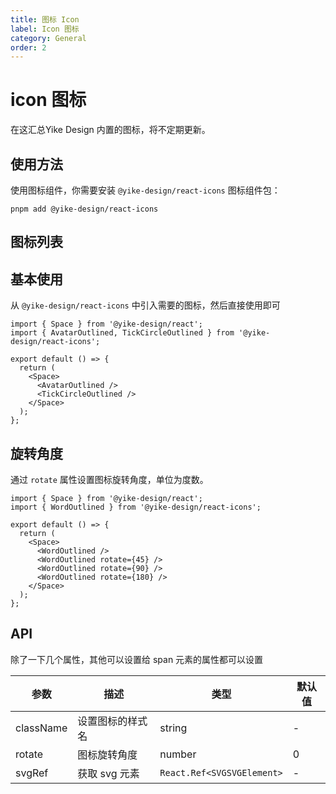 ```yaml
---
title: 图标 Icon
label: Icon 图标
category: General
order: 2
---
```



# icon 图标

在这汇总Yike Design 内置的图标，将不定期更新。

## 使用方法

使用图标组件，你需要安装 `@yike-design/react-icons` 图标组件包：

```shell pure
pnpm add @yike-design/react-icons
```

## 图标列表

<IconList />

## 基本使用

从 `@yike-design/react-icons` 中引入需要的图标，然后直接使用即可

```tsx
import { Space } from '@yike-design/react';
import { AvatarOutlined, TickCircleOutlined } from '@yike-design/react-icons';

export default () => {
  return (
    <Space>
      <AvatarOutlined />
      <TickCircleOutlined />
    </Space>
  );
};
```

## 旋转角度

通过 `rotate` 属性设置图标旋转角度，单位为度数。

```tsx
import { Space } from '@yike-design/react';
import { WordOutlined } from '@yike-design/react-icons';

export default () => {
  return (
    <Space>
      <WordOutlined />
      <WordOutlined rotate={45} />
      <WordOutlined rotate={90} />
      <WordOutlined rotate={180} />
    </Space>
  );
};
```

## API

除了一下几个属性，其他可以设置给 span 元素的属性都可以设置

| 参数      | 描述             | 类型                       | 默认值 |
| --------- | ---------------- | -------------------------- | ------ |
| className | 设置图标的样式名 | string                     | -      |
| rotate    | 图标旋转角度     | number                     | 0      |
| svgRef    | 获取 svg 元素    | `React.Ref<SVGSVGElement>` | -      |
